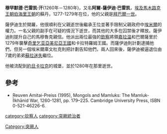 '''穆罕默德·巴雷凯·汗'''(1260年－1280年)，又名'''阿爾-薩伊迪·巴雷凯'''，[[埃及|埃及]][[馬木路克王朝|馬木路克王朝]][[伯海里王朝|伯海里王朝]]的蘇丹，1277-1279年在位，他的父親是[[拜巴爾一世|拜巴爾一世]]。

薩伊迪生於開羅，他很順利在父親逝世後繼承王位並著手限制父親政府中[[埃米爾|埃米爾]]的權力。一名父親的副手在可疑的情況下逝世，而其他的大多在囚禁後才釋放。薩伊迪則提升自己的馬穆魯克親信。他派出兩位最強的[[欽察|欽察]]將領[[嘉拉温|嘉拉温]]和巴爾薩里於1279年襲擊[[奇里乞亚亞美尼亞王國|奇里乞亚亞美尼亞王國]]和卡拉特羅姆王國。而薩伊迪則計劃逮捕他們，但另一個埃米爾庫文杜克則把計劃告知他們，兩人回來後，薩伊迪被逼退位由7歲的弟弟[[蘇拉迷失|蘇拉迷失]]繼位。

他被流配到[[約旦|約旦]][[卡拉克|卡拉克]]的城堡，並於1280年在那里逝世。

==參考==
*Reuven Amitai-Preiss (1995), Mongols and Mamluks: The Mamluk-Īlkhānid War, 1260-1281, pp. 179–225. Cambridge University Press, ISBN 0-521-46226-6.

{{s-start}}
{{s-hou|[[巴赫里王朝|巴赫里王朝]]||1260年||1280年|[[馬木留克王朝|馬木留克王朝]]}}
{{s-bef|before=[[拜巴爾一世|拜巴爾一世]]}}
{{s-ttl|title={{link-en|馬木留克蘇丹|List of Mamluk sultans}}|years=1277年－1279年}}
{{s-aft|after=[[蘇拉迷失|蘇拉迷失]]}}
{{s-end}}


[[category:钦察人|category:钦察人]]
[[category:突厥統治者|category:突厥統治者]]
[[Category:突厥人|Category:突厥人]]